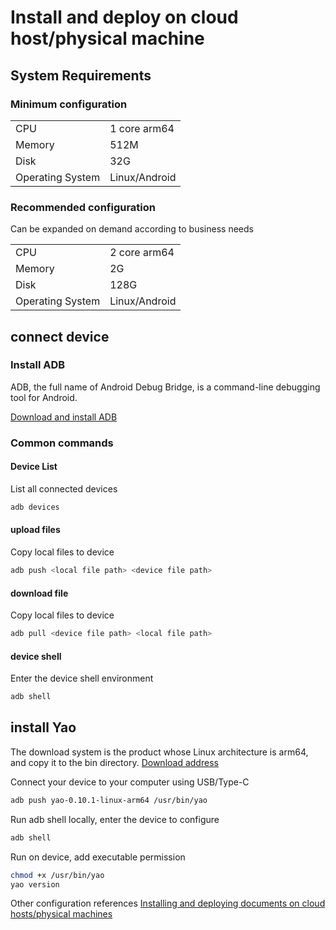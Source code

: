 # Install and deploy on cloud host/physical machine

## System Requirements

### Minimum configuration

|                  |               |
| ---------------- | ------------- |
| CPU              | 1 core arm64  |
| Memory           | 512M          |
| Disk             | 32G           |
| Operating System | Linux/Android |

### Recommended configuration

Can be expanded on demand according to business needs

|                  |               |
| ---------------- | ------------- |
| CPU              | 2 core arm64  |
| Memory           | 2G            |
| Disk             | 128G          |
| Operating System | Linux/Android |

## connect device

### Install ADB

ADB, the full name of Android Debug Bridge, is a command-line debugging tool for Android.

[Download and install ADB](https://developer.android.com/studio/releases/platform-tools)

### Common commands

#### Device List

List all connected devices

```bash
adb devices
```

#### upload files

Copy local files to device

```bash
adb push <local file path> <device file path>
```

#### download file

Copy local files to device

```bash
adb pull <device file path> <local file path>
```

#### device shell

Enter the device shell environment

```bash
adb shell

```

## install Yao

The download system is the product whose Linux architecture is arm64, and copy it to the bin directory. [Download address](https://yaoapps.com/release)

Connect your device to your computer using USB/Type-C

```bash
adb push yao-0.10.1-linux-arm64 /usr/bin/yao
```

Run adb shell locally, enter the device to configure

```bash
adb shell
```

Run on device, add executable permission

```bash
chmod +x /usr/bin/yao
yao version

```

Other configuration references [Installing and deploying documents on cloud hosts/physical machines](./Cloud%20Hosting)
